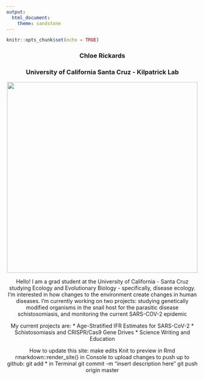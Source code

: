 ```yaml
---
output: 
  html_document: 
    theme: sandstone
---
```


```r
knitr::opts_chunk$set(echo = TRUE)
```


<!-- # Stuff I want to have: -->
<!-- # Research Projects - drop-down menu for Schisto, Covid, SNAPP PDEHE -->
<!-- # Other Projects (podcast, Climbers for Bats, Mental Health Awareness) -->
<!-- # Resume / CV -->
<!-- # Blog - sometimes my blog post will be like "new updates on COVID page!" -->
<!-- # Main Page -->
<!-- # Contact Me - maybe move this to the bottom of the website for each page. I think it would be cool to be able to click on the logos for the things at the bottom - for email, Twitter, Instagram -->

\newline
\newline
\newline

<center>### Chloe Rickards
<center>### University of California Santa Cruz - Kilpatrick Lab

<center>![](images/fancycam_ssons_lowerres.jpg){width=500px}

\newline
Hello! I am a grad student at the University of California - Santa Cruz studying Ecology and Evolutionary Biology - specifically, disease ecology. I'm interested in how changes to the environment create changes in human diseases. I'm currently working on two projects: studying genetically modified organisms in the snail host for the parasitic disease schistosomiasis, and monitoring the current SARS-COV-2 epidemic
\newline

<!-- # link these together -->
My current projects are: 
* Age-Stratified IFR Estimates for SARS-CoV-2
* Schistosomiasis and CRISPR/Cas9 Gene Drives
* Science Writing and Education

<!-- # twitter, instagram, other links -->

How to update this site: 
make edits
Knit to preview in Rmd
rmarkdown::render_site() in Console to upload changes
to push up to github: git add * in Terminal
git commit -m "insert description here"
git push origin master